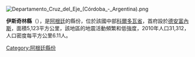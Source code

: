 [[Image:Departamento_Cruz_del_Eje_(Córdoba_-_Argentina).png|right]]
{{Coord|30|25|S|64|20|W|display=title}}

'''伊斯奇林縣'''（{{lang-es|Departamento Ischilín}}），是[[阿根廷|阿根廷]]的縣份，位於該國中部[[科爾多瓦省_(阿根廷)|科爾多瓦省]]，首府設於[[德安富內斯_(科爾多瓦省)|德安富內斯]]，面積5,123平方公里，該地區的地震活動頻繁和低強度，2010年人口31,312，人口密度每平方公里6.11人。

{{Argentina-geo-stub}}
[[Category:阿根廷縣份|Category:阿根廷縣份]]